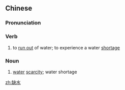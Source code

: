 ==Chinese==
{{zh-forms}}

===Pronunciation===
{{zh-pron
|m=quēshuǐ
|c=kyut3 seoi2
|mn=khoat-chúi
|cat=v,n
}}

===Verb===
{{zh-verb}}

# to [[run out]] of water; to experience a water [[shortage]]

===Noun===
{{zh-noun}}

# [[water]] [[scarcity]]; water shortage

[[zh:缺水]]